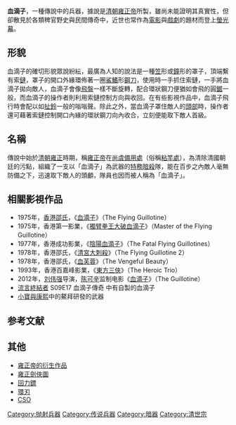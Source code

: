 {{Refimprove|time=2015-07-14T15:10:58+00:00}}
{{otheruses|subject=清國武术器械血滴子|other=其他同名条目|血滴子 (消歧义)}}

'''血滴子'''，一種傳說中的兵器，據說是[[清朝|清朝]][[雍正帝|雍正帝]]所製，雖尚未能證明其真實性，但卻散見於各類稗官野史與民間傳奇中，近世也常作為[[電影|電影]]與[[戲劇|戲劇]]的題材而登上[[螢光幕|螢光幕]]。

==形貌==
血滴子的確切形貌眾說紛紜，最廣為人知的說法是一種[[笠|笠]]形或[[鐘|鐘]]形的罩子，頂端繫有索[[鏈|鏈]]，罩子的開口外緣環佈著一圈[[鯊|鯊]][[鰭|鰭]]形[[鋼|鋼]][[刀|刀]]，使用時一手抓住索鏈，一手將血滴子拋向敵人，血滴子會像[[飛盤|飛盤]]一樣不斷旋轉，配合環狀鋼刀便猶如會飛的圓[[鋸|鋸]]一般，而血滴子的操作者則利用索鏈控制方向與收回。在有些影視作品中，血滴子飛行時會配以如[[扯鈴|扯鈴]]一般的嗡嗡聲。除此之外，當血滴子罩住敵人的[[頭部|頭部]]時，操作者還可藉著索鏈控制開口內緣的環狀鋼刀向內收合，立刻便能取下敵人首級。

==名稱==
傳說中始於[[清朝|清朝]][[雍正|雍正]]時期，稱[[雍正帝|雍正帝]]在[[尚虞備用處|尚虞備用處]]（俗稱[[粘竿處|粘竿處]]），為清除清國朝廷的污點，組織了一支以「血滴子」為武器的[[特務|特務]][[暗殺|暗殺]]隊，能在百步之內敵人毫無防備之下，迅速取下敵人的頭顱，隊員也因而被人稱為「血滴子」。

== 相關影視作品 ==
* 1975年，[[香港|香港]][[邵氏|邵氏]]，《[[血滴子_(1975年电影)|血滴子]]》（The Flying Guillotine）
* 1975年，香港第一影業，《[[獨臂拳王大破血滴子|獨臂拳王大破血滴子]]》（Master of the Flying Guillotine）
* 1977年，香港成功影業，《[[陰陽血滴子|陰陽血滴子]]》（The Fatal Flying Guillotines）
* 1978年，香港邵氏，《[[清宮大刺殺|清宮大刺殺]]》（The Flying Guillotine 2）
* 1978年，香港邵氏，《[[血芙蓉|血芙蓉]]》（The Vengeful Beauty）
* 1993年，香港百嘉峰影業，《[[東方三俠|東方三俠]]》（The Heroic Trio）
* 2012年，[[刘伟强|刘伟强]]导演，[[陈可辛|陈可辛]]监制电影《[[血滴子_(2012年电影)|血滴子]]》（The Guillotine）
* [[流言終結者|流言終結者]] S09E17 血滴子傳奇 中有自製的血滴子
* [[小寶與康熙_(電視劇)|小寶與康熙]]中的鰲拜研發的武器
== 参考文献 ==
{{Reflist}}

== 其他 ==
* [[雍正帝的衍生作品|雍正帝的衍生作品]]
* [[雍正劍俠圖|雍正劍俠圖]]
* [[回力鏢|回力鏢]]
* [[環刃|環刃]]
* [[CSO|CSO]]

[[Category:抛射兵器|Category:抛射兵器]]
[[Category:传说兵器|Category:传说兵器]]
[[Category:暗器|Category:暗器]]
[[Category:清世宗|Category:清世宗]]